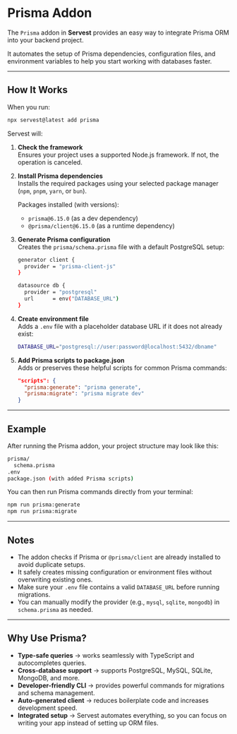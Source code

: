# Prisma Addon

The `Prisma` addon in **Servest** provides an easy way to integrate Prisma ORM into your backend project.

It automates the setup of Prisma dependencies, configuration files, and environment variables to help you start working with databases faster.

---

## How It Works

When you run:

```bash
npx servest@latest add prisma
```

Servest will:

1. **Check the framework**  
   Ensures your project uses a supported Node.js framework. If not, the operation is canceled.

2. **Install Prisma dependencies**  
   Installs the required packages using your selected package manager (`npm`, `pnpm`, `yarn`, or `bun`).

   Packages installed (with versions):
   - `prisma@6.15.0` (as a dev dependency)
   - `@prisma/client@6.15.0` (as a runtime dependency)

3. **Generate Prisma configuration**  
   Creates the `prisma/schema.prisma` file with a default PostgreSQL setup:

   ```bash
   generator client {
     provider = "prisma-client-js"
   }

   datasource db {
     provider = "postgresql"
     url      = env("DATABASE_URL")
   }
   ```

4. **Create environment file**  
   Adds a `.env` file with a placeholder database URL if it does not already exist:

   ```bash
   DATABASE_URL="postgresql://user:password@localhost:5432/dbname"
   ```

5. **Add Prisma scripts to package.json**  
   Adds or preserves these helpful scripts for common Prisma commands:

   ```json
   "scripts": {
     "prisma:generate": "prisma generate",
     "prisma:migrate": "prisma migrate dev"
   }
   ```

---

## Example

After running the Prisma addon, your project structure may look like this:

```bash
prisma/
  schema.prisma
.env
package.json (with added Prisma scripts)
```

You can then run Prisma commands directly from your terminal:

```bash
npm run prisma:generate
npm run prisma:migrate
```

---

## Notes

- The addon checks if Prisma or `@prisma/client` are already installed to avoid duplicate setups.
- It safely creates missing configuration or environment files without overwriting existing ones.
- Make sure your `.env` file contains a valid `DATABASE_URL` before running migrations.
- You can manually modify the provider (e.g., `mysql`, `sqlite`, `mongodb`) in `schema.prisma` as needed.

---

## Why Use Prisma?

- **Type-safe queries** → works seamlessly with TypeScript and autocompletes queries.
- **Cross-database support** → supports PostgreSQL, MySQL, SQLite, MongoDB, and more.
- **Developer-friendly CLI** → provides powerful commands for migrations and schema management.
- **Auto-generated client** → reduces boilerplate code and increases development speed.
- **Integrated setup** → Servest automates everything, so you can focus on writing your app instead of setting up ORM files.
